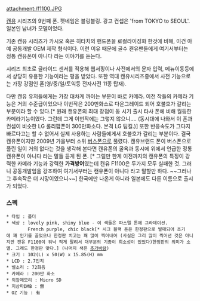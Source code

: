 attachment:/f1100.JPG

[[캔유]] 시리즈의 9번째 폰.
펫네임은 블링블링. 광고 컨셉은 'from TOKYO to SEOUL'. 일본인 남녀가 모델이었다.

기존 캔유 시리즈가 카시오 혹은 히타치의 핸드폰을 로컬라이징화 한것에 비해, 이건 아예 공동개발 OEM 제작 형식이다. 이런 이유 때문에 골수 캔유팬들에게 여기서부터는 정통 캔유폰이 아니다 라는 이야기를 듣는다.

시리즈 최초로 글라이드 센서를 적용해 웹서핑이나 사전에서의 문자 입력, 메뉴이동등에서 상당히 유용한 기능이라는 평을 받았다.
또한 역대 캔유시리즈중에서 사전 기능으로는 가장 강점인 폰(영/중/일/토익등 전자사전 11종 탑재).

다만 캔유 유저들에게는 가장 대차게 까이는 부분이 바로 카메라. 이전 작들의 카메라 기능은 거의 수준급이었으나 이번작은 200만화소로 다운그레이드 되어 호불호가 갈리는 부분이라 할 수 있다.[* 원래 캔유폰의 최대 장점이 동 시기 출시 타사 폰에 비해 월등한 카메라기능이였다. 그런데 그게 이번작에는 그렇지 않으니.... (동시대에 나와서 이 폰과 컨셉이 비슷한 LG 롤리팝폰이 300만화소다. 본격 LG 팀킬.)]
또한 반응속도가 그다지 빠르다고는 할 수 없어서 실제 사용하는 사람들에게서 호불호가 갈리는 부분이다. 결국 캔유폰이지만 2009년 가을부터 소위 [[버스폰]]으로 풀렸다. 캔유브랜드 폰이 버스폰으로 풀린 일이 거의 없다는 것을 생각해 본다면 캔유폰의 굴욕과 동시에 위에서 언급한 정통 캔유폰이 아니다 라는 말들 듣게 된 폰. [* 그럴만 한게 이전까지의 캔유폰의 특징이 강력한 카메라 기능과 강력한 '''가격방어'''였는데 캔유 F1100은 두가지 모두 실패한 것. 그러니 공동개발임을 강조하여 여기서부터는 캔유폰이 아니다 라고 말할만 하다. ~~그러나 그 후속작은 더 시망이였으니~~] 
한국에만 나온게 아니라 일본에도 다른 이름으로 출시가 되었다.
=== 스펙 ===

 * 타입 : 폴더
 * 색상 : lovely pink, shiny blue - 이 색들은 파스텔 톤에 그라데이션.
         French purple, chic black[* 시크 블랙 폰은 한정판으로 발매되어 초기에 꽤 인기를 끌었으나 한정판 치고는 꽤 많이 찍어내어 (사실은 그리 많이 찍어낸 것은 아니지만 캔유 F1100이 워낙 적게 팔려서 대부분의 기종이 희소성이 있었다)한정판의 의미가 소멸. 그래도 한정판 맞다.] (나머지 색은 [[추가바람]])
 * 크기 : 102(L) x 50(W) x 15.85(H) mm
 * LCD : 2.7인치
 * 벨소리 : 72화음
 * 카메라 : 200만 화소
 * 외장메모리 : Micro SD
 * 지상파DMB : 無
 * OZ 기능 : 有

